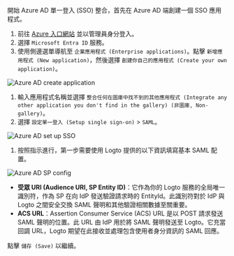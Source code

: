 
開始 Azure AD 單一登入 (SSO) 整合，首先在 Azure AD 端創建一個 SSO 應用程式。

1. 前往 [Azure 入口網站](https://portal.azure.com/) 並以管理員身分登入。
2. 選擇 `Microsoft Entra ID` 服務。
3. 使用側邊選單導航至 `企業應用程式 (Enterprise applications)`。點擊 `新增應用程式 (New application)`，然後選擇 `創建你自己的應用程式 (Create your own application)`。

<img src={azureAdCreateApplicationImage} alt="Azure AD create application" />

1. 輸入應用程式名稱並選擇 `整合任何在圖庫中找不到的其他應用程式 (Integrate any other application you don't find in the gallery) (非圖庫, Non-gallery)`。
2. 選擇 `設定單一登入 (Setup single sign-on)` > `SAML`。

<img src={azureAdSetUpSingleSignOnImage} alt="Azure AD set up SSO" />

1. 按照指示進行，第一步需要使用 Logto 提供的以下資訊填寫基本 SAML 配置。

<img src={azureAdSpConfigImage} alt="Azure AD SP config" />

- **受眾 URI (Audience URI, SP Entity ID)**：它作為你的 Logto 服務的全局唯一識別符，作為 SP 在向 IdP 發送驗證請求時的 EntityId。此識別符對於 IdP 與 Logto 之間安全交換 SAML 聲明和其他驗證相關數據至關重要。
- **ACS URL**：Assertion Consumer Service (ACS) URL 是以 POST 請求發送 SAML 聲明的位置。此 URL 由 IdP 用於將 SAML 聲明發送至 Logto。它充當回調 URL，Logto 期望在此接收並處理包含使用者身分資訊的 SAML 回應。

點擊 `儲存 (Save)` 以繼續。
